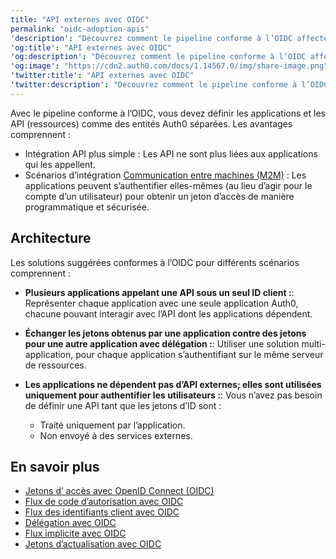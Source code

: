 ---
title: "API externes avec OIDC"
permalink: "oidc-adoption-apis"
'description': "Découvrez comment le pipeline conforme à l’OIDC affecte votre utilisation des API externes et des jetons utilisés pour les sécuriser."
'og:title': "API externes avec OIDC"
'og:description': "Découvrez comment le pipeline conforme à l’OIDC affecte votre utilisation des API externes et des jetons utilisés pour les sécuriser."
'og:image': "https://cdn2.auth0.com/docs/1.14567.0/img/share-image.png"
'twitter:title': "API externes avec OIDC"
'twitter:description': "Découvrez comment le pipeline conforme à l’OIDC affecte votre utilisation des API externes et des jetons utilisés pour les sécuriser."
---

Avec le pipeline conforme à l’OIDC, vous devez définir les applications et les API (ressources) comme des entités Auth0 séparées. Les avantages comprennent :

* Intégration API plus simple : Les API ne sont plus liées aux applications qui les appellent.
* Scénarios d’intégration  [Communication entre machines (M2M)](/docs/docs/fr-ca/get-started/authentication-and-authorization-flow/client-credentials-flow) : Les applications peuvent s’authentifier elles-mêmes (au lieu d’agir pour le compte d’un utilisateur) pour obtenir un jeton d’accès de manière programmatique et sécurisée.

## Architecture

Les solutions suggérées conformes à l’OIDC pour différents scénarios comprennent :

* **Plusieurs applications appelant une API sous un seul ID client :**: Représenter chaque application avec une seule application Auth0, chacune pouvant interagir avec l’API dont les applications dépendent.
* **Échanger les jetons obtenus par une application contre des jetons pour une autre application avec délégation :**: Utiliser une solution multi-application, pour chaque application s’authentifiant sur le même serveur de ressources.
* **Les applications ne dépendent pas d’API externes; elles sont utilisées uniquement pour authentifier les utilisateurs :**: Vous n’avez pas besoin de définir une API tant que les jetons d’ID sont :

  + Traité uniquement par l’application.
  + Non envoyé à des services externes.

## En savoir plus

* [Jetons d’ accès avec OpenID Connect (OIDC)](/docs/docs/fr-ca/authenticate/login/oidc-conformant-authentication/oidc-adoption-access-tokens)
* [Flux de code d’autorisation avec OIDC](/docs/docs/fr-ca/authenticate/login/oidc-conformant-authentication/oidc-adoption-auth-code-flow)
* [Flux des identifiants client avec OIDC](/docs/docs/fr-ca/authenticate/login/oidc-conformant-authentication/oidc-adoption-client-credentials-flow)
* [Délégation avec OIDC](/docs/docs/fr-ca/authenticate/login/oidc-conformant-authentication/oidc-adoption-delegation)
* [Flux implicite avec OIDC](/docs/docs/fr-ca/authenticate/login/oidc-conformant-authentication/oidc-adoption-implicit-flow)
* [Jetons d’actualisation avec OIDC](/docs/docs/fr-ca/authenticate/login/oidc-conformant-authentication/oidc-adoption-refresh-tokens)
